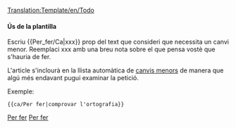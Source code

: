[[Translation:Template/en/Todo]]
<noinclude></noinclude>{{ca/Metacaixa d'avís| tipus  = informació
| imatge = Klipper.png
| text   = <strong>Per fer...</strong><br />{{{1|Qui va afegir aquesta plantilla no ha indicat el que havia de fer-se, per la qual cosa han de ser esborrada o actualitzada amb l'acció corresponent.}}}
}}<includeonly>{{{2|[[Category:ca/Per fer]]}}}</includeonly><noinclude>

====Ús de la plantilla====
Escriu <nowiki>{{</nowiki>Per_fer/Ca<nowiki>|xxx}}</nowiki> prop del text que consideri que necessita un canvi menor. Reemplaci xxx amb una breu nota sobre el que pensa vostè que s'hauria de fer.

L'article s'inclourà en la llista automàtica de [[:Category:ca/Per fer|canvis menors]] de manera que algú més endavant pugui examinar la petició.

Exemple:
<pre>{{ca/Per fer|comprovar l'ortografia}}</pre>

[[Category:ca/Plantilles|Per fer]][[Category:ca/Caixes de missatges|Per fer]]</noinclude>